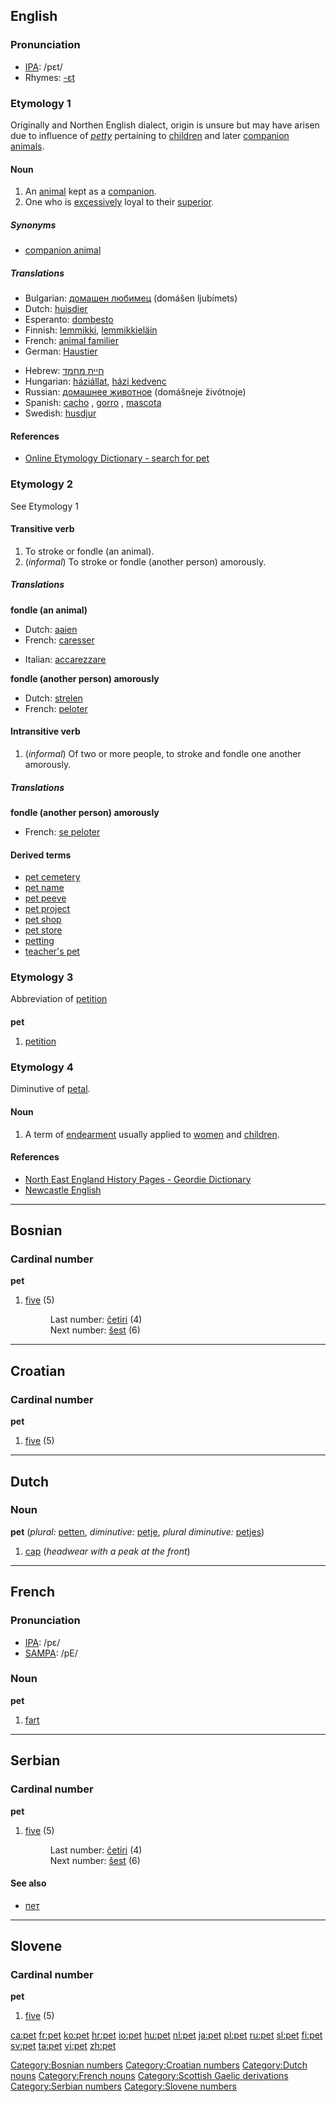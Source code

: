 {{see|PET}}
==English==

===Pronunciation===
*[[IPA]]: /pɛt/
*Rhymes: [[Rhymes:English:-ɛt|-ɛt]]
{{rfap}}

===Etymology 1===
Originally {{Sco.}} and Northen English dialect, origin is unsure but may have arisen due to influence of ''[[petty]]'' pertaining to [[children]] and later [[companion animal]]s.

====Noun====
{{en-noun}}

# An [[animal]] kept as a [[companion]].
# One who is [[excessively]] loyal to their [[superior]].

=====Synonyms=====
*[[companion animal]]

=====Translations=====
{{top}}
*Bulgarian: [[домашен любимец]] (domášen ljubímets) {{m}}
*Dutch: [[huisdier]] {{n}}
*Esperanto: [[dombesto]]
*Finnish: [[lemmikki]], [[lemmikkieläin]]
*French: [[animal familier]] {{m}} <!--this is a domestic animal, which includes farm animals, etc.: [[animal domestique]] {{m}}-->
*German: [[Haustier]] {{n}}
{{mid}}
*Hebrew: [[חיית מחמד]] {{f}}
*Hungarian: [[háziállat]], [[házi kedvenc]]
*Russian: [[домашнее животное]] (domášneje živótnoje) {{n}}
*Spanish: [[cacho]] {{m}}, [[gorro]] {{m}}, [[mascota]] {{f}}
*Swedish: [[husdjur]] {{n}}
{{bottom}}

====References====
*[http://www.etymonline.com/index.php?search=pet&searchmode=none Online Etymology Dictionary - search for pet]

===Etymology 2===
See Etymology 1

====Transitive verb====
{{en-verb|pet|t|ing}}

# To stroke or fondle (an animal).
# (''informal'') To stroke or fondle (another person) amorously.

=====Translations=====
'''fondle (an animal)'''
{{top}}
*Dutch: [[aaien]]
*French: [[caresser]]
{{mid}}
*Italian: [[accarezzare]]
{{bottom}}

'''fondle (another person) amorously'''
{{top}}
*Dutch: [[strelen]]
*French: [[peloter]]
{{mid}}
{{bottom}}

====Intransitive verb====
{{en-verb|pet|t|ing}}

# (''informal'') Of two or more people, to stroke and fondle one another amorously.

=====Translations=====
'''fondle (another person) amorously'''
{{top}}
*French: [[se peloter]]
{{mid}}
{{bottom}}

====Derived terms====
*[[pet cemetery]]
*[[pet name]]
*[[pet peeve]]
*[[pet project]]
*[[pet shop]]
*[[pet store]]
*[[petting]]<!--noun-->
*[[teacher's pet]]

===Etymology 3===
Abbreviation of [[petition]]

===={{abbreviation}}====
'''pet'''

# [[petition]]

===Etymology 4===
Diminutive of [[petal]].

====Noun====
{{en-noun|-}}

# {{Geordie}} A term of [[endearment]] usually applied to [[women]] and [[children]].

====References====
* [http://www.thenortheast.fsnet.co.uk/GeordieDictionary.htm North East England History Pages - Geordie Dictionary]
* [http://www.une.edu.au/langnet/geordie.htm Newcastle English]

----

==Bosnian==

===Cardinal number===
'''pet'''

#[[five]] (5)
#:Last number: [[četiri]] (4)
#:Next number: [[šest]] (6)

----

==Croatian==

===Cardinal number===
'''pet'''

#[[five]] (5)

----

==Dutch==

===Noun===
'''pet''' {{m}} (''plural:'' [[petten]], ''diminutive:'' [[petje]], ''plural diminutive:'' [[petjes]])

#[[cap]] (''headwear with a peak at the front'')

----

==French==

===Pronunciation===
*[[w:IPA|IPA]]: /pɛ/
*[[w:SAMPA|SAMPA]]: /pE/

===Noun===
'''pet''' {{m}}

#[[fart]]

----

==Serbian==

===Cardinal number===
'''pet'''

#[[five]] (5)
#:Last number: [[četiri]] (4)
#:Next number: [[šest]] (6)

====See also====
*[[пет]]

----

==Slovene==

===Cardinal number===
'''pet'''

#[[five]] (5)

[[Category:Bosnian numbers]]
[[Category:Croatian numbers]]
[[Category:Dutch nouns]]
[[Category:French nouns]]
[[Category:Scottish Gaelic derivations]]
[[Category:Serbian numbers]]
[[Category:Slovene numbers]]

[[ca:pet]]
[[fr:pet]]
[[ko:pet]]
[[hr:pet]]
[[io:pet]]
[[hu:pet]]
[[nl:pet]]
[[ja:pet]]
[[pl:pet]]
[[ru:pet]]
[[sl:pet]]
[[fi:pet]]
[[sv:pet]]
[[ta:pet]]
[[vi:pet]]
[[zh:pet]]